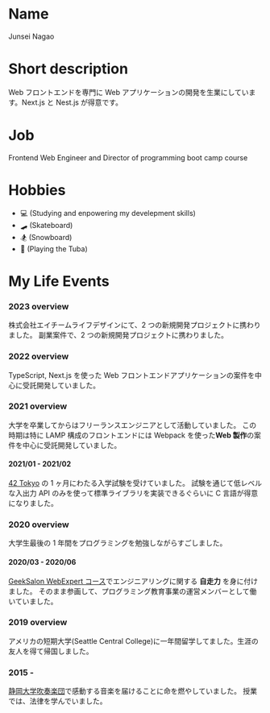 # Name

Junsei Nagao

# Short description

Web フロントエンドを専門に Web アプリケーションの開発を生業にしています。Next.js と Nest.js が得意です。

# Job

Frontend Web Engineer and Director of programming boot camp course

# Hobbies

- 💻 (Studying and enpowering my develepment skills)
- 🛹 (Skateboard)
- 🏂 (Snowboard)
- 🎺 (Playing the Tuba)

# My Life Events

### 2023 overview

株式会社エイチームライフデザインにて、2 つの新規開発プロジェクトに携わりました。
副業案件で、2 つの新規開発プロジェクトに携わりました。

### 2022 overview

TypeScript, Next.js を使った Web フロントエンドアプリケーションの案件を中心に受託開発していました。

### 2021 overview

大学を卒業してからはフリーランスエンジニアとして活動していました。
この時期は特に LAMP 構成のフロントエンドには Webpack を使った**Web 製作**の案件を中心に受託開発していました。

#### 2021/01 - 2021/02

[42 Tokyo](https://42tokyo.jp/) の 1 ヶ月にわたる入学試験を受けていました。
試験を通じて低レベルな入出力 API のみを使って標準ライブラリを実装できるぐらいに C 言語が得意になりました。

### 2020 overview

大学生最後の 1 年間をプログラミングを勉強しながらすごしました。

#### 2020/03 - 2020/06

[GeekSalon WebExpert コース](https://geek-salon.com/webex)でエンジニアリングに関する **自走力** を身に付けました。
そのまま参画して、プログラミング教育事業の運営メンバーとして働いていました。

### 2019 overview

アメリカの短期大学(Seattle Central College)に一年間留学してました。生涯の友人を得て帰国しました。

### 2015 -

[静岡大学吹奏楽団](https://shizuoka-windorchestra.com/)で感動する音楽を届けることに命を燃やしていました。
授業では、法律を学んでいました。
